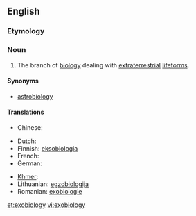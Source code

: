 ==English==

===Etymology===
{{prefix|exo|biology}}

===Noun===
{{en-noun|-}}

# The branch of [[biology]] dealing with [[extraterrestrial]] [[lifeforms]].

====Synonyms====
* [[astrobiology]]

====Translations====
{{trans-top|biology dealing with extraterrestrial lifeforms}}
* Chinese:
*: {{trreq|Mandarin}}
* Dutch: {{t|nl|exobiologie|f}}
* Finnish: [[eksobiologia]]
* French: {{t+|fr|exobiologie|f}}
* German: {{t+|de|Exobiologie|f}}
{{trans-mid}}
* [[Khmer]]: {{t|km|ពហិជីវវិទ្យា|sc=Khmr|tr=pea’he’ chiivoa vityie}}
* Lithuanian: [[egzobiologija]] {{f}}
* Romanian: [[exobiologie]]
{{trans-bottom}}

[[et:exobiology]]
[[vi:exobiology]]